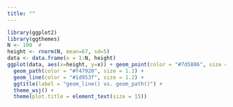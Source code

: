 ```yaml
---
title: ""
---
```


```r
library(ggplot2)
library(ggthemes)
N <- 100  # 
height <- rnorm(N, mean=67, sd=5)
data <- data.frame(x = 1:N, height)
ggplot(data, aes(x=height, y=x)) + geom_point(color = "#7d5886", size = 2)+
  geom_path(color = "#f47920", size = 1.2) + 
  geom_line(color = "#1d953f", size = 1.2) +
  ggtitle(label = "geom_line() vs. geom_path()") +
  theme_wsj() +
  theme(plot.title = element_text(size = 15))
```